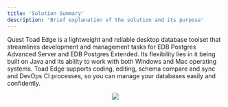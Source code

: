 ```yaml
---
title: 'Solution Summary'
description: 'Brief explanation of the solution and its purpose'
---
```


Quest Toad Edge is a lightweight and reliable desktop database toolset that streamlines development and management tasks for EDB Postgres Advanced Server and EDB Postgres Extended. Its flexibility lies in it being built on Java and its ability to work with both Windows and Mac operating systems. Toad Edge supports coding, editing, schema compare and sync and DevOps CI processes, so you can manage your databases easily and confidently.         

<p align="center">
  <img src="Images/ToadEdgeUpdatedSolutionSummary.png">
</p>
